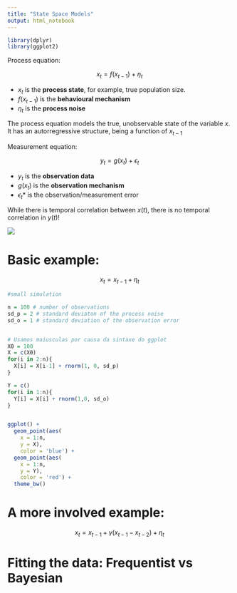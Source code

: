 ```yaml
---
title: "State Space Models"
output: html_notebook
---
```


```r
library(dplyr)
library(ggplot2)
```


Process equation:

$$
x_t = f(x_{t-1}) + \eta _t
$$


* $x_t$ is the **process state**, for example, true population size.
* $f(x_{t-1})$ is the **behavioural mechanism**
* $\eta_t$ is the **process noise**

The process equation models the true, unobservable state of the variable $x$. It has an autorregressive structure, being a function of $x_{t-1}$

Measurement equation:

$$
y_t = g(x_t) + \epsilon_t
$$


* $y_t$ is the **observation data**
* $g(x_t)$ is the **observation mechanism**
* $\epsilon_t$* is the observation/measurement error



While there is temporal correlation between $x(t)$, there is no temporal correlation in $y(t)$!

![](figures/state_space_x_y_corr.png)

# Basic example:

$$
x_t = x_{t-1} + \eta_t
$$

```r
#small simulation

n = 100 # number of observations
sd_p = 2 # standard deviaton of the process noise
sd_o = 1 # standard deviation of the observation error


# Usamos maiusculas por causa da sintaxe do ggplot
X0 = 100
X = c(X0)
for(i in 2:n){
  X[i] = X[i-1] + rnorm(1, 0, sd_p)
}

Y = c()
for(i in 1:n){
  Y[i] = X[i] + rnorm(1,0, sd_o)
}


ggplot() + 
  geom_point(aes(
    x = 1:n,
    y = X),
    color = 'blue') + 
  geom_point(aes(
    x = 1:n,
    y = Y),
    color = 'red') + 
  theme_bw()

```

# A more involved example:

$$
x_t = x_{t-1} + \gamma(x_{t-1} - x_{t-2}) + \eta_t 
$$

\begin{equation}
  z_t = z_{t-1} + \epsilon_t, \;\;\; \epsilon_t \sim \text{N}(0, \sigma_p^2),
  \label{E.toy2p.p} 
\end{equation}

# Fitting the data: Frequentist vs Bayesian






